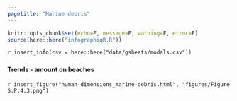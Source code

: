 ```yaml
---
pagetitle: "Marine debris"
---
```


```r
knitr::opts_chunk$set(echo=F, message=F, warning=F, error=F)
source(here::here("infographiqR.R"))
```

`r insert_info(csv = here::here("data/gsheets/modals.csv"))`


### {.tabset}

#### Trends - amount on beaches

`r insert_figure("human-dimensions_marine-debris.html", "figures/Figure S.P.4.3.png")`
